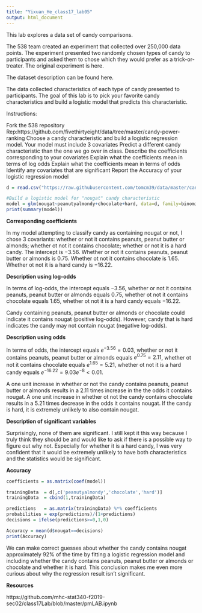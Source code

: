 ```yaml
---
title: "Yixuan_He_class17_lab05"
output: html_document
---
```


This lab explores a data set of candy comparisons.

The 538 team created an experiment that collected over 250,000 data points. The experiment presented two randomly chosen types of candy to participants and asked them to chose which they would prefer as a trick-or-treater. The original experiment is here.

The dataset description can be found here.

The data collected characteristics of each type of candy presented to participants. The goal of this lab is to pick your favorite candy characteristics and build a logistic model that predicts this characteristic.

Instructions:

Fork the 538 repository
Rep:https://github.com/fivethirtyeight/data/tree/master/candy-power-ranking
Choose a candy characteristic and build a logistic regression model. Your model must include
3 covariates
Predict a different candy characteristic than the one we go over in class.
Describe the coefficients corresponding to your covariates
Explain what the coefficients mean in terms of log odds
Explain what the coefficients mean in terms of odds
Identify any covariates that are significant
Report the Accuracy of your logistic regression model

```r
d = read.csv("https://raw.githubusercontent.com/tomcm39/data/master/candy-power-ranking/candy-data.csv")

#Build a logistic model for "nougat" candy characteristic
model = glm(nougat~peanutyalmondy+chocolate+hard, data=d, family=binomial)
print(summary(model))
```

**Corresponding coefficients** 

In my model attempting to classify candy as containing nougat or not, I chose 3 covariants: whether or not it contains peanuts, peanut butter or almonds; whether ot not it contains chocolate; whether or not it is a hard candy. 
The intercept is $-3.56$. Whether or not it contains peanuts, peanut butter or almonds is $0.75$. Whether ot not it contains chocolate is $1.65$. Whether ot not it is a hard candy is $-16.22$.

**Description using log-odds**

In terms of log-odds, the intercept equals $-3.56$, whether or not it contains peanuts, peanut butter or almonds equals $0.75$, whether ot not it contains chocolate equals $1.65$, whether ot not it is a hard candy equals $-16.22$. 

Candy containing peanuts, peanut butter or almonds or chocolate could indicate it contains nougat (positive log-odds). However, candy that is hard indicates the candy may not contain nougat (negative log-odds).

**Description using odds**

In terms of odds, the intercept equals $e^{-3.56}=0.03$, whether or not it contains peanuts, peanut butter or almonds equals $e^{0.75}=2.11$, whether ot not it contains chocolate equals $e^{1.65}=5.21$, whether ot not it is a hard candy equals $e^{-16.22}=9.03e^{-8}<0.01$.

A one unit increase in whether or not the candy contains peanuts, peanut butter or almonds results in a $2.11$ times increase in the the odds it contains nougat. A one unit increase in whether ot not the candy contains chocolate results in a $5.21$ times decrease in the odds it contains nougat. If the candy is hard, it is extremely unlikely to also contain nougat.

**Description of significant variables**

Surprisingly, none of them are significant. I still kept it this way because I truly think they should be and would like to ask if there is a possible way to figure out why not. Especially for whether it is a hard candy, I was very confident that it would be extremely unlikely to have both characteristics and the statistics would be significant.

**Accuracy**
```r
coefficients = as.matrix(coef(model))

trainingData  = d[,c('peanutyalmondy','chocolate','hard')]
trainingData  = cbind(1,trainingData)

predictions   = as.matrix(trainingData) %*% coefficients
probabilities = exp(predictions)/(1+predictions)
decisions = ifelse(predictions>=0,1,0)

Accuracy = mean(d$nougat==decisions)
print(Accuracy)
```
We can make correct guesses about whether the candy contains nougat approximately 92% of the time by fitting a logistic regression model and including whether the candy contains peanuts, peanut butter or almonds or chocolate and whether it is hard.
This conclusion makes me even more curious about why the regression result isn't significant.

**Resources**

https://github.com/mhc-stat340-f2019-sec02/class17Lab/blob/master/pmLAB.ipynb
